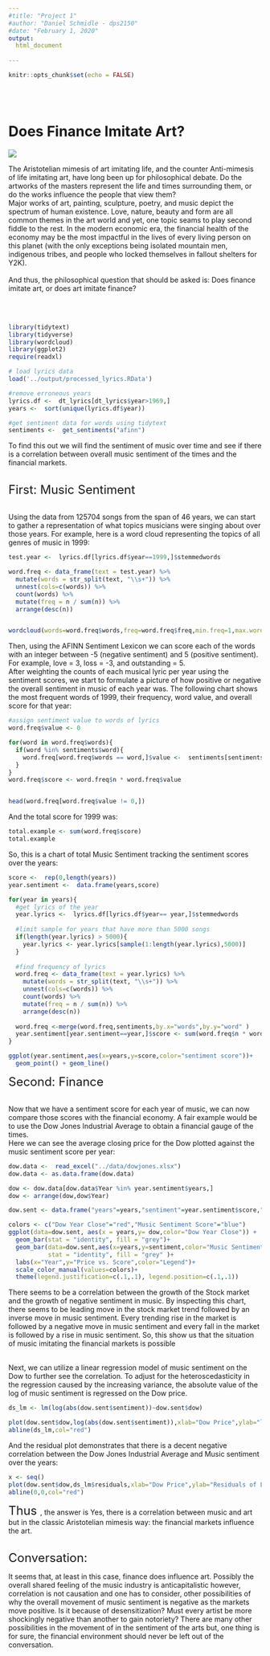 ```yaml
---
#title: "Project 1"
#author: "Daniel Schmidle - dps2150"
#date: "February 1, 2020"
output: 
  html_document
  
---
```


```r
knitr::opts_chunk$set(echo = FALSE)
```
<br><br>
<h1> Does Finance Imitate Art? </h1>

![](..\figs\notes.png)
<p>
The Aristotelian mimesis of art imitating life, and the counter Anti-mimesis of life imitating art, have long been up for philosophical debate. Do the artworks of the masters represent the life and times surrounding them, or do the works influence the people that view them? <br>
Major works of art, painting, sculpture, poetry, and music depict the spectrum of human existence. Love, nature, beauty and form are all common themes in the art world and yet, one topic seams to play second fiddle to the rest. In the modern economic era, the financial health of the economy may be the most impactful in the lives of every living person on this planet (with the only exceptions being isolated mountain men, indigenous tribes, and people who locked themselves in fallout shelters for Y2K).  <br><br>
And thus, the philosophical question that should be asked is: Does finance imitate art, or does art imitate finance? </p> <br><br>

```r
library(tidytext)
library(tidyverse)
library(wordcloud)
library(ggplot2)
require(readxl)
```


```r
# load lyrics data
load('../output/processed_lyrics.RData') 
```

```r
#remove erroneous years 
lyrics.df <-  dt_lyrics[dt_lyrics$year>1969,]
years <-  sort(unique(lyrics.df$year))

#get sentiment data for words using tidytext
sentiments <-  get_sentiments("afinn")

```

To find this out we will find the sentiment of music over time and see if there is a correlation between overall music sentiment of the times and the financial markets. <br><br>

<font size="5"> First: Music Sentiment</font> <br><br>

Using the data from 125704 songs from the span of 46 years, we can start to gather a representation of what topics musicians were singing about over those years. 
For example, here is a word cloud representing the topics of all genres of music in 1999: 


```r

test.year <-  lyrics.df[lyrics.df$year==1999,]$stemmedwords

word.freq <- data_frame(text = test.year) %>% 
  mutate(words = str_split(text, "\\s+")) %>%
  unnest(cols=c(words)) %>% 
  count(words) %>% 
  mutate(freq = n / sum(n)) %>% 
  arrange(desc(n))


wordcloud(words=word.freq$words,freq=word.freq$freq,min.freq=1,max.words=100,random.order=F,rot.per=0.35,colors=rainbow(8))

```

Then, using the AFINN Sentiment Lexicon we can score each of the words with an integer between -5 (negative sentiment) and 5 (positive sentiment).  For example, love = 3, loss = -3, and outstanding = 5. <br>
After weighting the counts of each musical lyric per year using the sentiment scores, we start to formulate a picture of how positive or negative the overall sentiment in music of each year was. The following chart shows the most frequent words of 1999, their frequency, word value, and overall score for that year: 


```r
#assign sentiment value to words of lyrics
word.freq$value <- 0

for(word in word.freq$words){
  if(word %in% sentiments$word){
    word.freq[word.freq$words == word,]$value <-  sentiments[sentiments$word== word,]$value
  }
}
word.freq$score <- word.freq$n * word.freq$value 


head(word.freq[word.freq$value != 0,])
```

And the total score for 1999 was:

```r
total.example <- sum(word.freq$score)
total.example
```

So, this is a chart of total Music Sentiment tracking the sentiment scores over the years: 

```r
score <-  rep(0,length(years))
year.sentiment <-  data.frame(years,score)

for(year in years){
  #get lyrics of the year
  year.lyrics <-  lyrics.df[lyrics.df$year== year,]$stemmedwords
  
  #limit sample for years that have more than 5000 songs
  if(length(year.lyrics) > 5000){
    year.lyrics <- year.lyrics[sample(1:length(year.lyrics),5000)]
  }
  
  #find frequency of lyrics 
  word.freq <- data_frame(text = year.lyrics) %>% 
    mutate(words = str_split(text, "\\s+")) %>%
    unnest(cols=c(words)) %>% 
    count(words) %>% 
    mutate(freq = n / sum(n)) %>% 
    arrange(desc(n))
  
  word.freq <-merge(word.freq,sentiments,by.x="words",by.y="word" )
  year.sentiment[year.sentiment==year,]$score <- sum(word.freq$n * word.freq$value)
}

ggplot(year.sentiment,aes(x=years,y=score,color="sentiment score"))+
  geom_point() + geom_line()

```

<font size="5"> Second: Finance</font><br><br>

Now that we have a sentiment score for each year of music, we can now compare those scores with the financial economy. A fair example would be to use the Dow Jones Industrial Average to obtain a financial gauge of the times.  <br>
Here we can see the average closing price for the Dow plotted against the music sentiment score per year: 



```r

dow.data <-  read_excel("../data/dowjones.xlsx")
dow.data <- as.data.frame(dow.data)

dow <- dow.data[dow.data$Year %in% year.sentiment$years,]
dow <- arrange(dow,dow$Year)

dow.sent <- data.frame("years"=years,"sentiment"=year.sentiment$score,"dow"=dow$`Average Closing Price`)
```


```r

colors <- c("Dow Year Close"="red","Music Sentiment Score"="blue")
ggplot(data=dow.sent, aes(x = years,y= dow,color="Dow Year Close")) + 
  geom_bar(stat = "identity", fill = "grey")+
  geom_bar(data=dow.sent,aes(x=years,y=sentiment,color="Music Sentiment Score"),
           stat = "identity", fill = "grey" )+
  labs(x="Year",y="Price vs. Score",color="Legend")+
  scale_color_manual(values=colors)+
  theme(legend.justification=c(.1,.1), legend.position=c(.1,.1))
```

There seems to be a correlation between the growth of the Stock market and the growth of negative sentiment in music. By inspecting this chart, there seems to be leading move in the stock market trend followed by an inverse move in music sentiment. Every trending rise in the market is followed by a negative move in music sentiment and every fall in the market is followed by a rise in music sentiment. So, this show us that the situation of music imitating the financial markets is possible <br><br>

Next, we can utilize a linear regression model of music sentiment on the Dow to further see the correlation. To adjust for the heteroscedasticity in the regression caused by the increasing variance, the absolute value of the log of music sentiment is regressed on the Dow price.

```r
ds_lm <- lm(log(abs(dow.sent$sentiment))~dow.sent$dow)

plot(dow.sent$dow,log(abs(dow.sent$sentiment)),xlab="Dow Price",ylab="log of Music Sentiment",main="Linear Regression of Music Sentiment on the Dow")
abline(ds_lm,col="red")
```

And the residual plot demonstrates that there is a decent negative correlation between the Dow Jones Industrial Average and Music sentiment over the years: 

```r
x <- seq()
plot(dow.sent$dow,ds_lm$residuals,xlab="Dow Price",ylab="Residuals of Linear Model",main="Residual Plot of Linear Model")
abline(0,0,col="red")
```

<font size="5"> Thus </font>, the answer is Yes, there is a correlation between music and art but in the classic Aristotelian mimesis way: the financial markets influence the art. <br><br>

<font size="5"> Conversation: </font><br>

It seems that, at least in this case, finance does influence art. Possibly the overall shared feeling of the music industry is anticapitalistic however, correlation is not causation and one has to consider, other possibilities of why the overall movement of music sentiment is negative as the markets move positive. Is it because of desensitization? Must every artist be more shockingly negative than another to gain notoriety? There are many other possibilities in the movement of in the sentiment of the arts but, one thing is for sure, the financial environment should never be left out of the conversation. <br><br>



